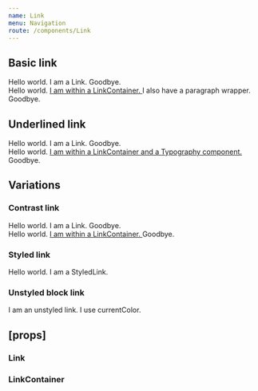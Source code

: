 ```yaml
---
name: Link
menu: Navigation
route: /components/Link
---
```



<PageTitle title="Link" src="components/Link" />

## Basic link

<Playground>
  <ThemeWrapper>
    <Typography size="l">
      Hello world.
      <Link href="http://phork.org" target="_blank">
        I am a Link.
      </Link> Goodbye.
    </Typography>
    <br />
    <LinkContainer as="p">
      Hello world.
      <a href="http://phork.org" target="_blank">
        I am within a LinkContainer.
      </a> I also have a paragraph wrapper. Goodbye.
    </LinkContainer>
  </ThemeWrapper>
</Playground>

## Underlined link

<Playground>
  <ThemeWrapper>
    <Typography size="l">
      Hello world.
      <Link underline href="http://phork.org" target="_blank">
        I am a Link.
      </Link> Goodbye.
    </Typography>
    <br />
    <LinkContainer as="p" underline>
      <Typography size="xl">
        Hello world.
        <a href="http://phork.org" target="_blank">
          I am within a LinkContainer and a Typography component.
        </a> Goodbye.
      </Typography>
    </LinkContainer>
  </ThemeWrapper>
</Playground>

## Variations

### Contrast link

<Playground>
  <ThemeWrapper contrast>
    <Typography size="l">
      Hello world.
      <Link contrast href="http://phork.org" target="_blank">
        I am a Link.
      </Link> Goodbye.
    </Typography>
    <br />
    <LinkContainer contrast>
      <Typography size="l">
        Hello world.
        <a href="http://phork.org" target="_blank">
          I am within a LinkContainer.
        </a> Goodbye.
      </Typography>
    </LinkContainer>
  </ThemeWrapper>
</Playground>

### Styled link

<Playground>
  <Typography size="l">
    Hello world.
    <StyledLink color="#ff8e0d" hoverColor="#ff9b28" activeColor="#f18100" href="http://phork.org" target="_blank">
      I am a StyledLink.
    </StyledLink>
  </Typography>
</Playground>

### Unstyled block link

<Playground>
  <Typography size="l" color="warning">
    <Link unstyled unthemed block href="http://phork.org" target="_blank">
      I am an unstyled link. I use currentColor.
    </Link>
  </Typography>
</Playground>

## \[props\]

### Link

<Props of={Link} />

### LinkContainer

<Props of={LinkContainer} />
